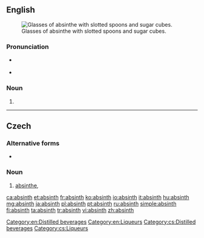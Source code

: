 {{also|Absinth}}
==English==
{{wikipedia|Bohemian style absinth}}
{{wikipedia|Absinthe}}

[[Image:Two-absinthe-glasses.jpg|thumb|right|Glasses of absinthe with slotted spoons and sugar cubes.]]

===Pronunciation===
* {{a|UK}} {{IPA|/ˈæb.sɪnθ/|lang=en}}
* {{a|US}} {{IPA|/ˈæb.sɪnθ/|lang=en}}

===Noun===
{{en-noun}}

# {{alternative form of|absinthe|lang=en}}

[[Category:en:Distilled beverages]]
[[Category:en:Liqueurs]]

----

==Czech==

===Alternative forms===
* {{l|cs|absint|g=m}} {{qualifier|less common}}

===Noun===
{{cs-noun|g=m}}

# [[absinthe]], {{l|en|absinth}} {{gloss|alcoholic beverage}}

[[Category:cs:Distilled beverages]]
[[Category:cs:Liqueurs]]

[[ca:absinth]]
[[et:absinth]]
[[fr:absinth]]
[[ko:absinth]]
[[io:absinth]]
[[it:absinth]]
[[hu:absinth]]
[[mg:absinth]]
[[ja:absinth]]
[[pl:absinth]]
[[pt:absinth]]
[[ru:absinth]]
[[simple:absinth]]
[[fi:absinth]]
[[ta:absinth]]
[[tr:absinth]]
[[vi:absinth]]
[[zh:absinth]]